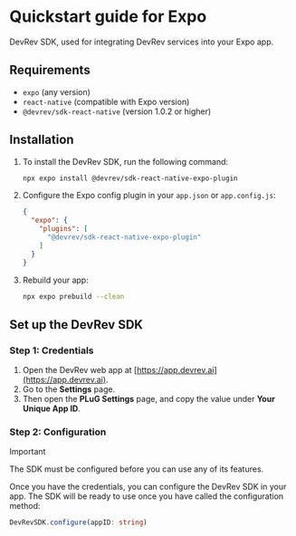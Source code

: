 
# Quickstart guide for Expo

DevRev SDK, used for integrating DevRev services into your Expo app.

## Requirements

- `expo` (any version)
- `react-native` (compatible with Expo version)
- `@devrev/sdk-react-native` (version 1.0.2 or higher)

## Installation

1. To install the DevRev SDK, run the following command:
	```bash
	npx expo install @devrev/sdk-react-native-expo-plugin
	```
1. Configure the Expo config plugin in your `app.json` or `app.config.js`:
	```json
	{
	  "expo": {
	    "plugins": [
	      "@devrev/sdk-react-native-expo-plugin"
	    ]
	  }
	}
	```
1. Rebuild your app:
	```bash
	npx expo prebuild --clean
	```

## Set up the DevRev SDK

### Step 1: Credentials

1. Open the DevRev web app at [https://app.devrev.ai](https://app.devrev.ai).
1. Go to the **Settings** page.
1. Then open the **PLuG Settings** page, and copy the value under **Your Unique App ID**.

### Step 2: Configuration

> [!IMPORTANT]
> The SDK must be configured before you can use any of its features.

Once you have the credentials, you can configure the DevRev SDK in your app. The SDK will be ready to use once you have called the configuration method:

```typescript
DevRevSDK.configure(appID: string)
```
